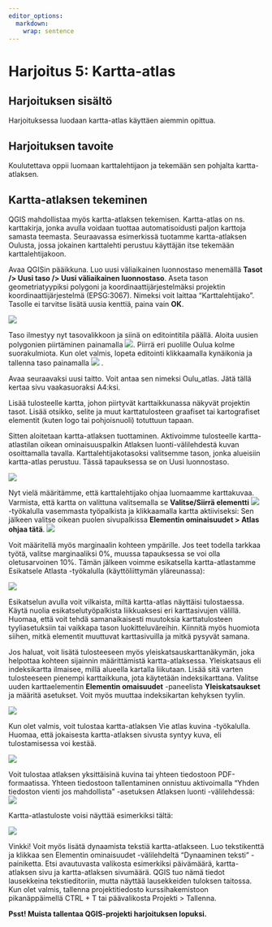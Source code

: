 ```yaml
---
editor_options: 
  markdown: 
    wrap: sentence
---
```


# Harjoitus 5: Kartta-atlas

## Harjoituksen sisältö

Harjoituksessa luodaan kartta-atlas käyttäen aiemmin opittua.

## Harjoituksen tavoite

Koulutettava oppii luomaan karttalehtijaon ja tekemään sen pohjalta kartta-atlaksen.

## Kartta-atlaksen tekeminen

QGIS mahdollistaa myös kartta-atlaksen tekemisen.
Kartta-atlas on ns. karttakirja, jonka avulla voidaan tuottaa automatisoidusti paljon karttoja samasta teemasta.
Seuraavassa esimerkissä tuotamme kartta-atlaksen Oulusta, jossa jokainen karttalehti perustuu käyttäjän itse tekemään karttalehtijakoon.

Avaa QGISin pääikkuna.
Luo uusi väliaikainen luonnostaso menemällä **Tasot /> Uusi taso /> Uusi väliaikainen luonnostaso**. 
Aseta tason geometriatyypiksi polygoni ja koordinaattijärjestelmäksi projektin koordinaattijärjestelmä (EPSG:3067).
Nimeksi voit laittaa "Karttalehtijako".
Tasolle ei tarvitse lisätä uusia kenttiä, paina vain **OK**.

![](img/harjoitus5/karttalehtijako.png)

Taso ilmestyy nyt tasovalikkoon ja siinä on editointitila päällä.
Aloita uusien polygonien piirtäminen painamalla ![](img/harjoitus5/img1.png).
Piirrä eri puolille Oulua kolme suorakulmiota.
Kun olet valmis, lopeta editointi klikkaamalla kynäikonia ja tallenna taso painamalla ![](img/harjoitus5/img2.png)
.

Avaa seuraavaksi uusi taitto.
Voit antaa sen nimeksi Oulu_atlas.
Jätä tällä kertaa sivu vaakasuoraksi A4:ksi.

Lisää tulosteelle kartta, johon piirtyvät karttaikkunassa näkyvät projektin tasot.
Lisää otsikko, selite ja muut karttatulosteen graafiset tai kartografiset elementit (kuten logo tai pohjoisnuoli) totuttuun tapaan.

Sitten aloitetaan kartta-atlaksen tuottaminen.
Aktivoimme tulosteelle kartta-atlastilan oikean ominaisuuspalkin Atlaksen luonti-välilehdestä kuvan osoittamalla tavalla.
Karttalehtijakotasoksi valitsemme tason, jonka alueisiin kartta-atlas perustuu.
Tässä tapauksessa se on Uusi luonnostaso.

![](img/harjoitus5/img3.png)

Nyt vielä määritämme, että karttalehtijako ohjaa luomaamme karttakuvaa.
Varmista, että kartta on valittuna valitsemalla se **Valitse/Siirrä elementti** ![](img/harjoitus5/img4.png) -työkalulla vasemmasta työpalkista ja klikkaamalla kartta aktiiviseksi: Sen jälkeen valitse oikean puolen sivupalkissa **Elementin ominaisuudet \> Atlas ohjaa tätä**. ![](img/harjoitus5/img5.png)

Voit määritellä myös marginaalin kohteen ympärille.
Jos teet todella tarkkaa työtä, valitse marginaaliksi 0%, muussa tapauksessa se voi olla oletusarvoinen 10%.
Tämän jälkeen voimme esikatsella kartta-atlastamme Esikatsele Atlasta -työkalulla (käyttöliittymän yläreunassa):

![](img/harjoitus5/img6.jpg)

Esikatselun avulla voit vilkaista, miltä kartta-atlas näyttäisi tulostaessa.
Käytä nuolia esikatselutyöpalkista liikkuaksesi eri karttasivujen välillä.
Huomaa, että voit tehdä samanaikaisesti muutoksia karttatulosteen tyyliasetuksiin tai vaikkapa tason luokitteluväreihin.
Kiinnitä myös huomiota siihen, mitkä elementit muuttuvat karttasivuilla ja mitkä pysyvät samana.

Jos haluat, voit lisätä tulosteeseen myös yleiskatsauskarttanäkymän, joka helpottaa kohteen sijainnin määrittämistä kartta-atlaksessa.
Yleiskatsaus eli indeksikartta ilmaisee, millä alueella kartalla liikutaan.
Lisää sitä varten tulosteeseen pienempi karttaikkuna, jota käytetään indeksikarttana.
Valitse uuden karttaelementin **Elementin omaisuudet** -paneelista **Yleiskatsaukset** ja määritä asetukset.
Voit myös muuttaa indeksikartan kehyksen tyylin.

![](img/harjoitus5/img7.png)

Kun olet valmis, voit tulostaa kartta-atlaksen Vie atlas kuvina -työkalulla.
Huomaa, että jokaisesta kartta-atlaksen sivusta syntyy kuva, eli tulostamisessa voi kestää.

![](img/harjoitus5/img8.png)

Voit tulostaa atlaksen yksittäisinä kuvina tai yhteen tiedostoon PDF-formaatissa.
Yhteen tiedostoon tallentaminen onnistuu aktivoimalla "Yhden tiedoston vienti jos mahdollista" -asetuksen Atlaksen luonti -välilehdessä: ![](img/harjoitus5/img9.png)

Kartta-atlastuloste voisi näyttää esimerkiksi tältä:

![](img/harjoitus5/img10.png)

::: hint-box
Vinkki!
Voit myös lisätä dynaamista tekstiä kartta-atlakseen.
Luo tekstikenttä ja klikkaa sen Elementin ominaisuudet -välilehdeltä "Dynaaminen teksti" -painiketta.
Etsi avautuvasta valikosta esimerkiksi päivämäärä, kartta-atlaksen sivu ja kartta-atlaksen sivumäärä.
QGIS tuo nämä tiedot lausekkeina tekstieditoriin, mutta näyttää lausekkeiden tuloksen taitossa.
Kun olet valmis, tallenna projektitiedosto kurssihakemistoon pikanäppäimellä CTRL + T tai päävalikosta Projekti \> Tallenna.
:::

::: hint-box
**Psst! Muista tallentaa QGIS-projekti harjoituksen lopuksi.**
:::
